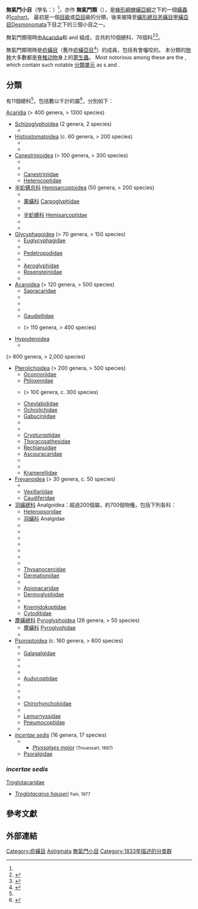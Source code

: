 {{Automatic Taxobox
| fossil_range = {{Fossil range|[[古近纪|古近纪]]|現在}}
| image = Ear mite 1.JPG
| image_caption = [[耳蟎|耳蟎]] ''[[Otodectes_cyanotis|Otodectes cyanotis]]''<br/>（屬{{tsl|en|Psoroptidia}}: {{tsl|en|Psoroptidae}}）
| taxon = Astigmata
| authority = Canestrini, 1891
| diversity_link = #分類
| diversity = 11個總科，約76個科<br/> > 1000個屬<br/> > 3400個物種
| subdivision_ranks = [[總科|總科]]
| subdivision =
[[Acaridia|Acaridia]]
:[[Acaroidea|Acaroidea]]
:[[Canestrinioidea|Canestrinioidea]]
:[[Glycyphagoidea|Glycyphagoidea]]
:[[Hemisarcoptoidea|Hemisarcoptoidea]]
:[[Histiostomatoidea|Histiostomatoidea]]
:[[Hypoderoidea|Hypoderoidea]]
:[[Schizoglyphoidea|Schizoglyphoidea]]
{{tsl|en|Psoroptidia}}
:[[Analgoidea|Analgoidea]]
:[[Freyanoidea|Freyanoidea]]
:[[Psoroptoidea|Psoroptoidea]]
:[[Pterolichoidea|Pterolichoidea]]
:[[Pyroglyphoidea|Pyroglyphoidea]]
[[#分類|詳見內文]]
 | synonyms_ref = <ref name="Zootaxa_Oribatida"/>
 | synonyms = 
* Astigmatina Krantz & Walter, 2009
}}

'''無氣門小目'''（學名：{{lang|la|Astigmata}}）<ref name="Zootaxa_Oribatida"/>，亦作
'''無氣門類'''（{{lang|la|Astigmatina}}），是[[蛛形綱|蛛形綱]][[蜱蟎亞綱|蜱蟎亞綱]]之下的一個[[螨|蟎蟲]]的[[cohort|cohort]]。
最初是一個[[目_(生物)|目級]]或[[亞目|亞目]]級的分類，後來被降至[[蟎形總目|蟎形總目]][[恙蟎目|恙蟎目]][[甲蟎亞目|甲蟎亞目]][[Desmonomata|Desmonomata]]下目之下的三個小目之一。

無氣門類現時由[[Acaridia|Acaridia]]和 and {{tsl|en|Psoroptidia}}組成，合共約10個總科、76個科<ref>{{cite journal |last1=Zhang|first1=Zhi-Qiang|last2=Hong|first2=Xiao-Yue|last3=Fan|first3=Qing-Hai|last4=Xin|first4=Jie-Liu|date=2010|title=Xin Jie-Liu Centenary: Progress in Chinese Acarology |journal=''[[Zoosymposia|Zoosymposia]]'' |volume=4|publisher=Magnolia Press|issn=1178-9905}}</ref><ref>{{cite book|editor-last1=Krantz|editor-first1=G.W.|editor-last2=Walter|editor-first2=D.E.|date=2009|chapter=Astigmatina. Chapter 16|title=A Manual of Acarology 3rd Edition|publisher=Texas Tech. University Press}}</ref>。

無氣門類現時是[[疥蟎目|疥蟎目]]（舊作[[疥蟎亞目|疥蟎亞目]]<ref name="qiao">{{cite journal |url=http://max.book118.com/html/2014/0712/9039470.shtm |title=我国小赫甲螨科系统分类研究.pdf |pages=105页 |language=zh-hans |author=喬文娟 |year=2011 |accessdate=2016-01-06 |journal=內蒙古師範大學碩士學位論文 |publisher=[[內蒙古師範大學|內蒙古師範大學]] |archive-url=https://web.archive.org/web/20160304093825/http://max.book118.com/html/2014/0712/9039470.shtm |archive-date=2016-03-04 |dead-url=yes }}</ref>）的成員，包括有會囓咬的{{tsl|en|Acariformes|蟎類}}。
本分類的[[物种|物种]]大多數都是[[脊椎动物|脊椎动物]]身上的[[寄生|寄生蟲]]。
Most notorious among these are the {{tsl|en|Psoroptidia||Psoroptidia}}, which contain such notable <!-- [[taxa|taxa]] -->[[分類單元|分類單元]] as {{tsl|en|feather mite||feather mite}}s and ''{{tsl|en|Sarcoptes scabiei||Sarcoptes scabiei}}''.

==分類==
有11個總科<ref name="Zootaxa_Oribatida"/>，包括數以千計的屬<ref>{{cite book |first=Joel |last=Hallan |title=Joel Hallan's Biology Catalog |url=http://bug.tamu.edu/research/collection/hallan//Acari/Family/Astigmata1.htm |chapter=Astigmata |access-date=2016-01-18 |date=2005-03-07 |archive-url=https://web.archive.org/web/20160304123553/http://bug.tamu.edu/research/collection/hallan/Acari/Family/Astigmata1.htm |archive-date=2016-03-04 |dead-url=yes |language=en }}</ref>，分別如下：

;[[Acaridia|Acaridia]] (> 400 genera, > 1300 species)

* [[Schizoglyphoidea|Schizoglyphoidea]] (2 genera, 2 species)
** {{tsl|en|Schizoglyphidae||Schizoglyphidae}}
* [[Histiostomatoidea|Histiostomatoidea]] (c. 60 genera, > 200 species)
** {{tsl|en|Histiostomatidae||Histiostomatidae}}
** {{tsl|en|Guanolichidae||Guanolichidae}}
* [[Canestrinioidea|Canestrinioidea]] (> 100 genera, > 300 species)
** {{tsl|en|Chetochelacaridae||Chetochelacaridae}}
** {{tsl|en|Lophonotacaridae||Lophonotacaridae}}
** [[Canestriniidae|Canestriniidae]]
** [[Heterocoptidae|Heterocoptidae]]
* [[半蚧螨总科|半蚧螨总科]] [[Hemisarcoptoidea|Hemisarcoptoidea]] (50 genera, > 200 species)
** {{tsl|en|Algophagidae}}
** [[果蟎科|果蟎科]] [[Carpoglyphidae|Carpoglyphidae]]
** {{tsl|en|Chaetodactylidae}}
** [[半蚧螨科|半蚧螨科]] [[Hemisarcoptidae|Hemisarcoptidae]]
** {{tsl|en|Hyadesiidae}}
** {{tsl|en|Winterschmidtiidae}}
* [[Glycyphagoidea|Glycyphagoidea]] (> 70 genera, > 150 species)
** [[Euglycyphagidae|Euglycyphagidae]]
** {{tsl|en|Chortoglyphidae}}
** [[Pedetropodidae|Pedetropodidae]]
** {{tsl|en|Echimyopodidae}}
** [[Aeroglyphidae|Aeroglyphidae]]
** [[Rosensteiniidae|Rosensteiniidae]]
** {{tsl|en|Glycyphagidae}}
* [[Acaroidea|Acaroidea]] (> 120 genera, > 500 species)
** [[Sapracaridae|Sapracaridae]]
** {{tsl|en|Suidasiidae}}
** {{tsl|en|Lardoglyphidae}}
** {{tsl|en|Glycacaridae}}
** [[Gaudiellidae|Gaudiellidae]]
** {{tsl|en|Acaridae}} (> 110 genera, > 400 species)
* [[Hypoderoidea|Hypoderoidea]]
** {{tsl|en|Hypoderidae}}

;{{tsl|en|Psoroptidia}} (> 600 genera, > 2,000 species)

* [[Pterolichoidea|Pterolichoidea]] (> 200 genera, > 500 species)
** [[Oconnoriidae|Oconnoriidae]]
** [[Ptiloxenidae|Ptiloxenidae]]
** {{tsl|en|Pterolichidae}} (> 100 genera, c. 300 species)
** [[Cheylabididae|Cheylabididae]]
** [[Ochrolichidae|Ochrolichidae]]
** [[Gabuciniidae|Gabuciniidae]]
** {{tsl|en|Falculiferidae}}
** {{tsl|en|Eustathiidae}}
** [[Crypturoptidae|Crypturoptidae]]
** [[Thoracosathesidae|Thoracosathesidae]]
** [[Rectijanuidae|Rectijanuidae]]
** [[Ascouracaridae|Ascouracaridae]]
** {{tsl|en|Syringobiidae}}
** {{tsl|en|Kiwilichidae}}
** [[Kramerellidae|Kramerellidae]]
* [[Freyanoidea|Freyanoidea]] (> 30 genera, c. 50 species)
** {{tsl|en|Freyanidae}}
** [[Vexillariidae|Vexillariidae]]
** [[Caudiferidae|Caudiferidae]]
* [[羽蟎總科|羽蟎總科]] Analgoidea：超過200個屬，約700個物種，包括下列各科：
** [[Heteropsoridae|Heteropsoridae]]
** [[羽蟎科|羽蟎科]] Analgidae
** {{tsl|en|Xolalgidae}}
** {{tsl|en|Avenzoariidae}}
** {{tsl|en|Pteronyssidae}}
** {{tsl|en|Proctophyllodidae}}
** {{tsl|en|Psoroptoididae}}
** {{tsl|en|Trouessartiidae}}
** {{tsl|en|Alloptidae}}
** [[Thysanocercidae|Thysanocercidae]]
** [[Dermationidae|Dermationidae]]
** {{tsl|en|Epidermoptidae}}
** [[Apionacaridae|Apionacaridae]]
** [[Dermoglyphidae|Dermoglyphidae]]
** {{tsl|en|Laminosioptidae}}
** [[Knemidokoptidae|Knemidokoptidae]]
** [[Cytoditidae|Cytoditidae]]
* [[塵蟎總科|塵蟎總科]] [[Pyroglyphoidea|Pyroglyphoidea]] (26 genera, > 50 species)
** [[塵蟎科|塵蟎科]] [[Pyroglyphidae|Pyroglyphidae]]
** {{tsl|en|Turbinoptidae}}
* [[Psoroptoidea|Psoroptoidea]] (c. 160 genera, > 600 species)
** {{tsl|en|Psoroptidae}}
** [[Galagalgidae|Galagalgidae]]
** {{tsl|en|Lobalgidae}}
** {{tsl|en|Myocoptidae}}
** {{tsl|en|Rhyncoptidae}}
** [[Audycoptidae|Audycoptidae]]
** {{tsl|en|Listrophoridae}}
** {{tsl|en|Chirodiscidae}}
** {{tsl|en|Atopomelidae}}
** [[Chirorhynchobiidae|Chirorhynchobiidae]]
** {{tsl|en|Gastronyssidae}}
** [[Lemurnyssidae|Lemurnyssidae]]
** [[Pneumocoptidae|Pneumocoptidae]]
** {{tsl|en|Sarcoptidae}}
* ''[[地位未定|incertae sedis]]'' (16 genera, 17 species)
** {{tsl|en|Ptyssalgidae}}
*** ''[[Ptyssalges_major|Ptyssalges major]]'' <small>(Trouessart, 1887)</small>
** [[Psoralgidae|Psoralgidae]]

===''incertae sedis''===

[[Troglotacaridae|Troglotacaridae]]
* ''[[Troglotacarus_hauseri|Troglotacarus hauseri]]'' <small>Fain, 1977</small>

==參考文獻==
{{Reflist |refs=
<ref name="Zootaxa_Oribatida">{{cite book |chapter=Suborder '''Oribatida''' van der Hammen, 1968 |chapter-url=http://www.mapress.com/zootaxa/2011/f/zt03148p148.pdf |format=PDF |author=HEINRICH SCHATZ |author2=VALERIE M. BEHAN-PELLETIER |author3=BARRY M. OCONNOR |author4=ROY A. NORTON |name-list-style=amp |url=http://www.mapress.com/zootaxa/list/2011/3148.html |title=Animal biodiversity: An outline of higher-level classification and survey of taxonomic richness |editor=Zhang, Z.-Q. |journal=''[[Zootaxa|Zootaxa]]'' |issue=3148 |year=2011 |pages=141–148 |publisher=[[Magnolia_Press|Magnolia Press]] |isbn=978-1-86977-850-7 |issn=1175-5334 |language=en |access-date=2016-01-15 |archive-date=2015-12-22 |archive-url=https://web.archive.org/web/20151222175509/http://www.mapress.com/zootaxa/list/2011/3148.html |dead-url=no }}</ref>
}}

== 外部連結 ==
{{commonscat |Astigmatina}}
{{Acari}}

{{Authority control}}
{{Taxonbar|from=Q1946789}}

[[Category:疥蟎目|Category:疥蟎目]]
[[Category:恙螨目|Astigmata]]
[[Category:無氣門小目|]]
[[Category:1833年描述的分类群|Category:1833年描述的分类群]]